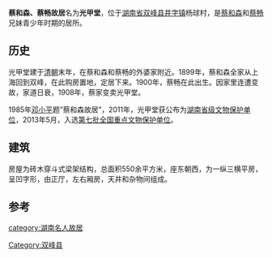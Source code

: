 {{about||其他地方的蔡和森故居|蔡和森故居}}
{{文物保护单位
| 级别 = 全国
| 名称 = 蔡和森、蔡畅故居
| 图片 = 
| 编号 = 7-1824
| 分类 = 近现代重要史迹及代表性建筑
| 时代 = 1899年
| 所在 = [[湖南省|湖南省]][[娄底市|娄底市]][[双峰县|双峰县]]
| 登录 = 2013年3月5日
}}
'''蔡和森、蔡畅故居'''名为'''光甲堂'''，位于[[湖南省|湖南省]][[双峰县|双峰县]][[井字镇|井字镇]]杨球村，是[[蔡和森|蔡和森]]和[[蔡畅|蔡畅]]兄妹青少年时期的居所。

== 历史==
光甲堂建于[[清朝|清朝]]末年{{r|r2}}，在蔡和森和蔡畅的外婆家附近。1899年，蔡和森全家从上海回到双峰，在此购房置地，定居下来。1900年，蔡畅在此出生。因家里连遭变故，家道日衰，1908年，蔡家变卖光甲堂。{{r|r1}}

1985年[[邓小平|邓小平]]题“蔡和森故居”，2011年，光甲堂获公布为[[湖南省文物保护单位|湖南省级文物保护单位]]，2013年5月，入选[[第七批全国重点文物保护单位中的近现代重要史迹及代表性建筑|第七批全国重点文物保护单位]]。{{r|r2}}

== 建筑 ==
房屋为砖木穿斗式梁架结构，总面积550余平方米，座东朝西，为一纵三横平房，呈凹字形，由正厅，左右厢房，天井和杂物间组成。{{r|r2}}

==参考==
{{reflist|refs=
<ref name=r1>{{cite book|title=蔡和森年谱|editor=李永春|year=2008|publisher=湘潭大学出版社|isbn=9787811280302}} </ref>
<ref name=r2>{{cite web|title="国宝中国"重点文物保护单位"光甲堂"|url=http://guoqing.china.com.cn/2020-02/24/content_75721456.htm|date=2020-02-24|work=中国网|access-date=2020-10-21|archive-date=2020-10-26|archive-url=https://web.archive.org/web/20201026041050/http://guoqing.china.com.cn/2020-02/24/content_75721456.htm|dead-url=no}}</ref>
}}

{{湖南全国重点文物保护单位}}
[[category:湖南名人故居|category:湖南名人故居]]
[[Category:双峰县|Category:双峰县]]